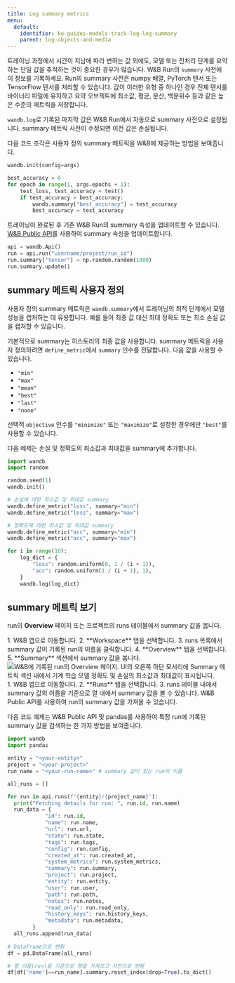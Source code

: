 ---
title: Log summary metrics
menu:
  default:
    identifier: ko-guides-models-track-log-log-summary
    parent: log-objects-and-media
---

트레이닝 과정에서 시간이 지남에 따라 변하는 값 외에도, 모델 또는 전처리 단계를 요약하는 단일 값을 추적하는 것이 중요한 경우가 많습니다. W&B Run의 `summary` 사전에 이 정보를 기록하세요. Run의 summary 사전은 numpy 배열, PyTorch 텐서 또는 TensorFlow 텐서를 처리할 수 있습니다. 값이 이러한 유형 중 하나인 경우 전체 텐서를 바이너리 파일에 유지하고 요약 오브젝트에 최소값, 평균, 분산, 백분위수 등과 같은 높은 수준의 메트릭을 저장합니다.

`wandb.log`로 기록된 마지막 값은 W&B Run에서 자동으로 summary 사전으로 설정됩니다. summary 메트릭 사전이 수정되면 이전 값은 손실됩니다.

다음 코드 조각은 사용자 정의 summary 메트릭을 W&B에 제공하는 방법을 보여줍니다.
```python
wandb.init(config=args)

best_accuracy = 0
for epoch in range(1, args.epochs + 1):
    test_loss, test_accuracy = test()
    if test_accuracy > best_accuracy:
        wandb.summary["best_accuracy"] = test_accuracy
        best_accuracy = test_accuracy
```

트레이닝이 완료된 후 기존 W&B Run의 summary 속성을 업데이트할 수 있습니다. [W&B Public API](/ko/ref/python/public-api/)를 사용하여 summary 속성을 업데이트합니다.

```python
api = wandb.Api()
run = api.run("username/project/run_id")
run.summary["tensor"] = np.random.random(1000)
run.summary.update()
```

## summary 메트릭 사용자 정의

사용자 정의 summary 메트릭은 `wandb.summary`에서 트레이닝의 최적 단계에서 모델 성능을 캡처하는 데 유용합니다. 예를 들어 최종 값 대신 최대 정확도 또는 최소 손실 값을 캡처할 수 있습니다.

기본적으로 summary는 히스토리의 최종 값을 사용합니다. summary 메트릭을 사용자 정의하려면 `define_metric`에서 `summary` 인수를 전달합니다. 다음 값을 사용할 수 있습니다.

* `"min"`
* `"max"`
* `"mean"`
* `"best"`
* `"last"`
* `"none"`

선택적 `objective` 인수를 `"minimize"` 또는 `"maximize"`로 설정한 경우에만 `"best"`를 사용할 수 있습니다.

다음 예제는 손실 및 정확도의 최소값과 최대값을 summary에 추가합니다.

```python
import wandb
import random

random.seed(1)
wandb.init()

# 손실에 대한 최소값 및 최대값 summary
wandb.define_metric("loss", summary="min")
wandb.define_metric("loss", summary="max")

# 정확도에 대한 최소값 및 최대값 summary
wandb.define_metric("acc", summary="min")
wandb.define_metric("acc", summary="max")

for i in range(10):
    log_dict = {
        "loss": random.uniform(0, 1 / (i + 1)),
        "acc": random.uniform(1 / (i + 1), 1),
    }
    wandb.log(log_dict)
```

## summary 메트릭 보기

run의 **Overview** 페이지 또는 프로젝트의 runs 테이블에서 summary 값을 봅니다.

<Tabs>
<Tab title="Run Overview">
1. W&B 앱으로 이동합니다.
2. **Workspace** 탭을 선택합니다.
3. runs 목록에서 summary 값이 기록된 run의 이름을 클릭합니다.
4. **Overview** 탭을 선택합니다.
5. **Summary** 섹션에서 summary 값을 봅니다.

<Frame>
    <img src="/images/track/customize_summary.png" alt="W&B에 기록된 run의 Overview 페이지. UI의 오른쪽 하단 모서리에 Summary 메트릭 섹션 내에서 기계 학습 모델 정확도 및 손실의 최소값과 최대값이 표시됩니다."  />
</Frame>
</Tab>
<Tab title="Run Table">
1. W&B 앱으로 이동합니다.
2. **Runs** 탭을 선택합니다.
3. runs 테이블 내에서 summary 값의 이름을 기준으로 열 내에서 summary 값을 볼 수 있습니다.
</Tab>
<Tab title="W&B Public API">
W&B Public API를 사용하여 run의 summary 값을 가져올 수 있습니다.

다음 코드 예제는 W&B Public API 및 pandas를 사용하여 특정 run에 기록된 summary 값을 검색하는 한 가지 방법을 보여줍니다.

```python
import wandb
import pandas

entity = "<your-entity>"
project = "<your-project>"
run_name = "<your-run-name>" # summary 값이 있는 run의 이름

all_runs = []

for run in api.runs(f"{entity}/{project_name}"):
  print("Fetching details for run: ", run.id, run.name)
  run_data = {
            "id": run.id,
            "name": run.name,
            "url": run.url,
            "state": run.state,
            "tags": run.tags,
            "config": run.config,
            "created_at": run.created_at,
            "system_metrics": run.system_metrics,
            "summary": run.summary,
            "project": run.project,
            "entity": run.entity,
            "user": run.user,
            "path": run.path,
            "notes": run.notes,
            "read_only": run.read_only,
            "history_keys": run.history_keys,
            "metadata": run.metadata,
        }
  all_runs.append(run_data)
  
# DataFrame으로 변환
df = pd.DataFrame(all_runs)

# 열 이름(run)을 기준으로 행을 가져오고 사전으로 변환
df[df['name']==run_name].summary.reset_index(drop=True).to_dict()
```
</Tab>
</Tabs>
